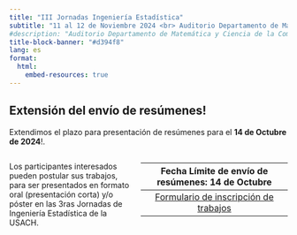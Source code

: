 ```yaml
---
title: "III Jornadas Ingeniería Estadística"
subtitle: "11 al 12 de Noviembre 2024 <br> Auditorio Departamento de Matemática y Ciencia de la Computación"
#description: "Auditorio Departamento de Matemática y Ciencia de la Computación"
title-block-banner: "#d394f8"
lang: es
format: 
  html:
    embed-resources: true
---
```


## Extensión del envío de resúmenes!
Extendimos el plazo para presentación de resúmenes para el **14 de Octubre de 2024**!.

::: {.columns}
::: {.column width="45%"}
Los participantes interesados pueden postular sus trabajos, para ser presentados en formato oral (presentación corta) y/o póster en las 3ras Jornadas de Ingeniería Estadística de la USACH.
:::
::: {.column width="55%"}
| Fecha Límite de envío de resúmenes: 14 de Octubre   | 
|:---------------------------------------------------:|
| [Formulario de inscripción de trabajos](https://forms.gle/Wfqnd3auRDXCiCtC8){target="_blank"} |

:::
:::


